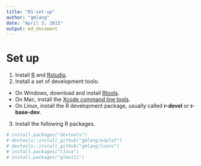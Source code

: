 ```yaml
---
title: "01-set-up"
author: "gmlang"
date: "April 3, 2015"
output: md_document
---
```


# Set up

1. Install [R](http://www.r-project.org) and [Rstudio](http://www.rstudio.com/products/rstudio/download/).
2. Install a set of development tools:
* On Windows, download and install [Rtools](http://cran.r-project.org/bin/windows/Rtools/). 
* On Mac, install the [Xcode command line tools](https://developer.apple.com/downloads). 
* On Linux, install the R development package, usually called **r-devel** or **r-base-dev**.
3. Install the following R packages.

```r
# install.packages("devtools")
# devtools::install_github("gmlang/ezplot")
# devtools::install_github("gmlang/loans")
# install.packages("rJava")
# install.packages("glmulti")
```
